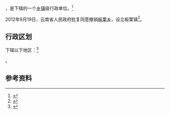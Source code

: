 {{中国乡级行政区|53/06/26/201/000}}

'''{{PAGENAMEBASE}}'''，是{{PRC admin/fullname|53/06/26/201/000|3}}下辖的一个[[乡镇|乡镇]]级行政单位。<ref>{{PRC admin/ref sgc|{{PRC admin/parent|53/06/26/201/000}}}}</ref>

2012年9月19日，云南省人民政府批复同意撤销[[板栗乡|板栗乡]]，设立板栗镇<ref>{{Cite web |url=http://www.yn.gov.cn/yn_zwlanmu/qy/wj/yz/201211/t20121101_20780.html |title=云南省人民政府关于同意巧家县永善县绥江县水富县11个乡撤乡设镇的批复（云政复〔2012〕77号） |access-date=2017-09-08 |archive-url=https://web.archive.org/web/20170908201330/http://www.yn.gov.cn/yn_zwlanmu/qy/wj/yz/201211/t20121101_20780.html |archive-date=2017-09-08 |dead-url=yes }}</ref>。

== 行政区划 ==

{{PAGENAMEBASE}}下辖以下地区：<ref>{{PRC admin/ref sgc|53/06/26/201/000}}</ref>

{{PRC admin/children|53/06/26/201/000}}。

== 参考资料 ==

{{reflist}}

{{行政区划小作品}}
{{PRC admin/navcat|53/06/26/201/000}}